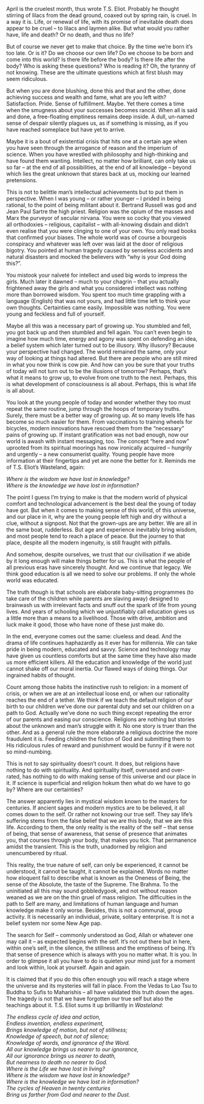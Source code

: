 <div className={styles["Welcome"]}>
<p>April is the cruelest month, thus wrote T.S. Eliot. Probably he thought stirring of lilacs from the dead ground, coaxed out by spring rain, is cruel. In a way it is. Life, or renewal of life, with its promise of inevitable death does appear to be cruel – to lilacs and laymen alike. But what would you rather have, life and death? Or no death, and thus no life? <span id="more-800"></span></p>
<p>But of course we never get to make that choice. By the time we’re born it’s too late. Or is it? Do we choose our own life? Do we choose to be born and come into this world? Is there life before the body? Is there life after the body? Who is asking these questions? Who is reading it? Oh, the tyranny of not knowing. These are the ultimate questions which at first blush may seem ridiculous. </p>
<p>But when you are done blushing, done this and that and the other, done achieving success and wealth and fame, what are you left with? Satisfaction. Pride. Sense of fulfillment. Maybe. Yet there comes a time when the smugness about your successes becomes rancid. When all is said and done, a free-floating emptiness remains deep inside. A dull, un-named sense of despair silently plagues us, as if something is missing, as if you have reached someplace but have yet to arrive.</p>
<p>Maybe it is a bout of existential crisis that hits one at a certain age when you have seen through the arrogance of reason and the imperium of science. When you have wrestled with philosophy and high-thinking and have found them wanting. Intellect, no matter how brilliant, can only take us so far – at the end of all possibilities, at the end of all knowledge – beyond which lies the great unknown that stares back at us, mocking our learned pretensions.</p>
<p>This is not to belittle man’s intellectual achievements but to put them in perspective. When I was young  – or rather younger – I prided in being rational, to the point of being militant about it. Bertrand Russell was god and Jean Paul Sartre the high priest. Religion was the opium of the masses and Marx the purveyor of secular nirvana. You were so cocky that you viewed all orthodoxies – religious, capitalist &#8211; with all-knowing disdain and didn’t even realise that you were clinging to one of your own. You only read books that confirmed your biases. The whole world was of course a bourgeois conspiracy and whatever was left over was laid at the door of religious bigotry. You pointed at human tragedy caused by senseless accidents and natural disasters and mocked the believers with “why is your God doing this?”.  </p>
<p>You mistook your naïveté for intellect and used big words to impress the girls. Much later it dawned – much to your chagrin – that you actually frightened away the girls and what you considered intellect was nothing more than borrowed wisdom. You spent too much time grappling with a language (English) that was not yours, and had little time left to think your own thoughts. Certainties came easily. Impossible was nothing. You were young and feckless and full of yourself.</p>
<p>Maybe all this was a necessary part of growing up. You stumbled and fell, you got back up and then stumbled and fell again. You can’t even begin to imagine how much time, energy and agony was spent on defending an idea, a belief system which later turned out to be illusory. Why illusory? Because your perspective had changed. The world remained the same, only your way of looking at things had altered. But there are people who are still mired in what you now think is cow pie. And how can you be sure that your truths of today will not turn out to be the illusions of tomorrow? Perhaps, that’s what it means to grow up, to evolve from one truth to the next. Perhaps, this is what development of consciousness is all about. Perhaps, this is what life is all about.</p>
<p>You look at the young people of today and wonder whether they too must repeat the same routine, jump through the hoops of temporary truths. Surely, there must be a better way of growing up. At so many levels life has become so much easier for them. From vaccinations to training wheels for bicycles, modern innovations have rescued them from the “necessary” pains of growing up. If instant gratification was not bad enough, now our world is awash with instant messaging, too. The concept “here and now” uprooted from its spiritual moorings has now ironically acquired – hungrily and urgently &#8211; a new consumerist quality. Young people have more information at their fingertips and yet are none the better for it. Reminds me of T.S. Eliot’s Wasteland, again:</p>
<p><em>Where is the wisdom we have lost in knowledge?<br />
Where is the knowledge we have lost in information?</em></p>
<p>The point I guess I’m trying to make is that the modern world of physical comfort and technological advancement is the best deal the young of today have got. But when it comes to making sense of this world, of this universe, and our place in it, why are the young people left high and dry without a clue, without a signpost. Not that the grown-ups are any better. We are all in the same boat, rudderless. But age and experience inevitably bring wisdom, and most people tend to reach a place of peace. But the journey to that place, despite all the modern ingenuity, is still fraught with pitfalls. </p>
<p>And somehow, despite ourselves, we trust that our civilisation if we abide by it long enough will make things better for us. This is what the people of all previous eras have sincerely thought. And we continue that legacy. We think good education is all we need to solve our problems. If only the whole world was educated.</p>
<p>The truth though is that schools are elaborate baby-sitting programmes (to take care of the children while parents are slaving away) designed to brainwash us with irrelevant facts and snuff out the spark of life from young lives. And years of schooling which we unjustifiably call education gives us a little more than a means to a livelihood. Those with drive, ambition and luck make it good, those who have none of these just make do. </p>
<p>In the end, everyone comes out the same: clueless and dead. And the drama of life continues haphazardly as it ever has for millennia. We can take pride in being modern, educated and savvy. Science and technology may have given us countless comforts but at the same time they have also made us more efficient killers. All the education and knowledge of the world just cannot shake off our moral inertia. Our flawed ways of doing things. Our ingrained habits of thought.</p>
<p>Count among those habits the instinctive rush to religion: in a moment of crisis, or when we are at an intellectual loose end, or when our rationality reaches the end of a tether. We think if we teach the default religion of our birth to our children we’ve done our parental duty and set our children on a path to God. Actually we’ve done no such thing except repeating the error of our parents and easing our conscience. Religions are nothing but stories about the unknown and man’s struggle with it. No one story is truer than the other. And as a general rule the more elaborate a religious doctrine the more fraudulent it is. Feeding children the fiction of God and submitting them to His ridiculous rules of reward and punishment would be funny if it were not so mind-numbing.</p>
<p>This is not to say spirituality doesn’t count. It does, but religions have nothing to do with spirituality. And spirituality itself, overused and over-rated, has nothing to do with making sense of this universe and our place in it. If science is superficial and religion hokum then what do we have to go by? Where are our certainties? </p>
<p>The answer apparently lies in mystical wisdom known to the masters for centuries. If ancient sages and modern mystics are to be believed, it all comes down to the self. Or rather not knowing our true self. They say life’s suffering stems from the false belief that we are this body, that we are this life. According to them, the only reality is the reality of the self – that sense of being, that sense of awareness, that sense of presence that animates you, that courses through your body, that makes you tick. That permanence amidst the transient. This is the truth, unadorned by religion and unencumbered by ritual.</p>
<p>This reality, the true nature of self, can only be experienced, it cannot be understood, it cannot be taught, it cannot be explained. Words no matter how eloquent fail to describe what is known as the Oneness of Being, the sense of the Absolute, the taste of the Supreme. The Brahma. To the uninitiated all this may sound gobbledygook, and not without reason weaned as we are on the thin gruel of mass religion. The  difficulties in the path to Self are many, and limitations of human language and human knowledge make it only worse.  Besides, this is not a communal, group activity. It is necessarily an individual, private, solitary enterprise. It is not a belief system nor some New Age pap. </p>
<p>The search for Self &#8211; commonly understood as God, Allah or whatever one may call it &#8211; as expected begins with the self. It&#8217;s not out there but in here, within one&#8217;s self, in the silence, the stillness and the emptiness of being. It&#8217;s that sense of presence which is always with you no matter what. It is you. In order to glimpse it all you have to do is quieten your mind just for a moment and look within, look at yourself. Again and again.</p>
<p>It is claimed that if you do this often enough you will reach a stage where the universe and its mysteries will fall in place. From the Vedas to Lao Tsu to Buddha to Sufis to Maharishis – all have validated this truth down the ages. The tragedy is not that we have forgotten our true self but also the teachings about it. T.S. Eliot sums it up brilliantly in <em>Wasteland</em>:</p>
<p><em>The endless cycle of idea and action,<br />
Endless invention, endless experiment,<br />
Brings knowledge of motion, but not of stillness;<br />
Knowledge of speech, but not of silence;<br />
Knowledge of words, and ignorance of the Word.<br />
All our knowledge brings us nearer to our ignorance,<br />
All our ignorance brings us nearer to death,<br />
But nearness to death no nearer to God.<br />
Where is the Life we have lost in living?<br />
Where is the wisdom we have lost in knowledge?<br />
Where is the knowledge we have lost in information?<br />
The cycles of Heaven in twenty centuries<br />
Bring us farther from God and nearer to the Dust.</em></p>
</div>